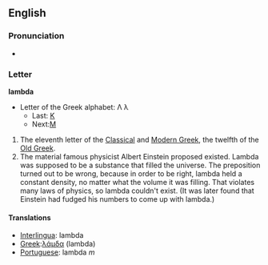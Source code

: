 ==English==

===Pronunciation===
{{wikipedia}}
*{{audio|en-us-lambda.ogg|Audio (US)}}

===Letter===
'''lambda'''
*Letter of the Greek alphabet: &#923; &#955;
**Last: [[kappa|&#922;]]
**Next:[[mu|&#924;]]

# The eleventh letter of the [[w:Classical Greek|Classical]] and [[w:Modern Greek|Modern Greek]], the twelfth of the [[w:Old Greek|Old Greek]].
# The material famous physicist Albert Einstein proposed existed.  Lambda was supposed to be a substance that filled the universe.  The preposition turned out to be wrong, because in order to be right, lambda held a constant density, no matter what the volume it was filling.  That violates many laws of physics, so lambda couldn't exist.  (It was later found that Einstein had fudged his numbers to come up with lambda.)

====Translations====
*[[Interlingua]]: lambda
*[[Greek]]:[[λάμδα]] (lambda)
*[[Portuguese]]: lambda ''m''